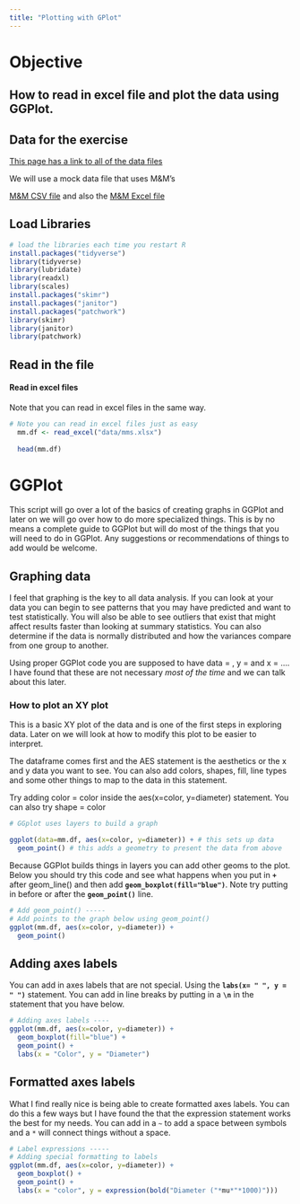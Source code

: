 ```yaml
---
title: "Plotting with GPlot"
---
```


# Objective

## How to read in excel file and plot the data using GGPlot.

## Data for the exercise

[This page has a link to all of the data files](99_example_data_files.qmd)

We will use a mock data file that uses M&M's

[M&M CSV file](data/mms.csv) and also the [M&M Excel file](data/mms.xlsx)

## Load Libraries

```r
# load the libraries each time you restart R
install.packages("tidyverse")
library(tidyverse)
library(lubridate)
library(readxl)
library(scales)
install.packages("skimr")
install.packages("janitor")
install.packages("patchwork")
library(skimr)
library(janitor)
library(patchwork)
```

## Read in the file

#### Read in excel files

Note that you can read in excel files in the same way.

```r
# Note you can read in excel files just as easy
  mm.df <- read_excel("data/mms.xlsx")
  
  head(mm.df)
```

# GGPlot

This script will go over a lot of the basics of creating graphs in GGPlot and later on we will go over how to do more specialized things. This is by no means a complete guide to GGPlot but will do most of the things that you will need to do in GGPlot. Any suggestions or recommendations of things to add would be welcome.

## Graphing data

I feel that graphing is the key to all data analysis. If you can look at your data you can begin to see patterns that you may have predicted and want to test statistically. You will also be able to see outliers that exist that might affect results faster than looking at summary statistics. You can also determine if the data is normally distributed and how the variances compare from one group to another.

Using proper GGPlot code you are supposed to have data = , y = and x = ....\
I have found that these are not necessary *most of the time* and we can talk about this later.

### How to plot an XY plot

This is a basic XY plot of the data and is one of the first steps in exploring data. Later on we will look at how to modify this plot to be easier to interpret.

The dataframe comes first and the AES statement is the aesthetics or the x and y data you want to see. You can also add colors, shapes, fill, line types and some other things to map to the data in this statement.

Try adding color = color inside the aes(x=color, y=diameter) statement. You can also try shape = color

```r
# GGplot uses layers to build a graph

ggplot(data=mm.df, aes(x=color, y=diameter)) + # this sets up data 
  geom_point() # this adds a geometry to present the data from above
```

Because GGPlot builds things in layers you can add other geoms to the plot. Below you should try this code and see what happens when you put in **`+`** after geom_line() and then add **`geom_boxplot(fill="blue")`**. Note try putting in before or after the **`geom_point()`** line.

```r
# Add geom_point() -----
# Add points to the graph below using geom_point()
ggplot(mm.df, aes(x=color, y=diameter)) +
  geom_point() 	

```

## Adding axes labels

You can add in axes labels that are not special. Using the **`labs(x= " ", y = " ")`** statement. You can add in line breaks by putting in a **`\n`** in the statement that you have below.

```r
# Adding axes labels ----
ggplot(mm.df, aes(x=color, y=diameter)) +
  geom_boxplot(fill="blue") +
  geom_point() +
  labs(x = "Color", y = "Diameter")

```

## Formatted axes labels

What I find really nice is being able to create formatted axes labels. You can do this a few ways but I have found the that the expression statement works the best for my needs. You can add in a `~` to add a space between symbols and a `*` will connect things without a space.

```r
# Label expressions -----
# Adding special formatting to labels
ggplot(mm.df, aes(x=color, y=diameter)) +
  geom_boxplot() +
  geom_point() +
  labs(x = "color", y = expression(bold("Diameter ("*mu*"*1000)")))

```
